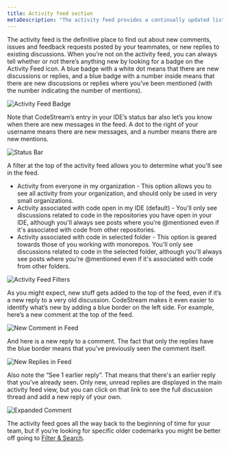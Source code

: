 ```yaml
---
title: Activity feed section
metaDescription: "The activity feed provides a continually updated list of new comments, issues, and feedback requests."
---
```


The activity feed is the definitive place to find out about new comments, issues
and feedback requests posted by your teammates, or new replies to existing
discussions. When you’re not on the activity feed, you can always tell whether
or not there’s anything new by looking for a badge on the Activity Feed icon. A
blue badge with a white dot means that there are new discussions or replies, and
a blue badge with a number inside means that there are new discussions or
replies where you’ve been mentioned (with the number indicating the number of
mentions).

![Activity Feed Badge](../assets/images/ActivityFeedWithBadge3.png)

Note that CodeStream’s entry in your IDE’s status bar also let’s you know when
there are new messages in the feed. A dot to the right of your username means
there are new messages, and a number means there are new mentions.

![Status Bar](../assets/images/StatusBarWithMentions2.png)

A filter at the top of the activity feed allows you to determine what you'll see
in the feed.

* Activity from everyone in my organization - This option allows you to see all
  activity from your organization, and should only be used in very small
  organizations.
* Activity associated with code open in my IDE (default) - You'll only see
  discussions related to code in the repositories you have open in your IDE,
  although you'll always see posts where you're @mentioned even if it's
  associated with code from other repositories.
* Activity associated with code in selected folder - This option is geared
  towards those of you working with monorepos. You'll only see discussions
  related to code in the selected folder, although you'll always see posts
  where you're @mentioned even if it's associated with code from other
  folders.

![Activity Feed Filters](../assets/images/ActivityFeedFilters.png)

As you might expect, new stuff gets added to the top of the feed, even if it’s a
new reply to a very old discussion. CodeStream makes it even easier to identify
what’s new by adding a blue border on the left side. For example, here’s a new
comment at the top of the feed.

![New Comment in Feed](../assets/images/ActivityFeed-NewCodemark.png)

And here is a new reply to a comment. The fact that only the replies have the
blue border means that you’ve previously seen the comment itself.

![New Replies in Feed](../assets/images/ActivityFeed-NewOldReplies.png)

Also note the “See 1 earlier reply”. That means that there's an earlier reply
that you’ve already seen. Only new, unread replies are displayed in the main
activity feed view, but you can click on that link to see the full discussion
thread and add a new reply of your own.

![Expanded Comment](../assets/images/CodemarkViewWithReplies1.png)

The activity feed goes all the way back to the beginning of time for your team,
but if you’re looking for specific older codemarks you might be better off going
to [Filter & Search](filter-and-search).

